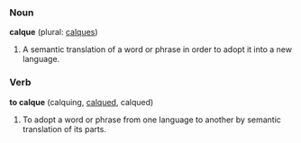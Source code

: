 ===Noun===
'''calque''' (plural: [[calques]])

#A semantic translation of a word or phrase in order to adopt it into a new language.

===Verb===
'''to calque''' (calquing, [[calqued]], calqued)

#To adopt a word or phrase from one language to another by semantic translation of its parts.